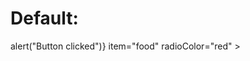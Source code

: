 
<Meta title="360 Menu/ColorPickerButton" component={ColorPickerButton} />

# Default:

<Canvas>
  <Story name="default">
    <ColorPickerButton
      click={() => alert("Button clicked")}
      item="food"
      radioColor="red"
    ></ColorPickerButton>
  </Story>
</Canvas>
